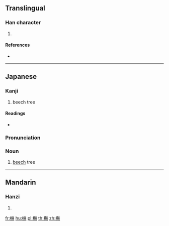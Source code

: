 ==Translingual==

===Han character===
{{Han char|rn=75|rad=木|as=12|sn=16|four=|canj=DOTF}}

# {{defn|Han|sort=木12}}

====References====
* {{Han ref|kx=0552.170|dkj=15513|dj=0941.060|hdz=21292.040|uh=6A45|ud=27205}}

----

==Japanese==

===Kanji===
{{ja-kanji|grade=uc|rs=木12}}

# beech tree

====Readings====
* {{ja-readings|on=[[ぼ]] (bo), [[も]] (mo)|kun=[[かた]] (kata), [[ぶな]] (buna)}}

{{ja-kanjitab|ぶな|yomi=k}}

===Pronunciation===
{{ja-pron|ぶな|yomi=k}}

===Noun===
{{ja-noun|ぶな|kata=ブナ}}

# [[beech]] tree

----

==Mandarin==

===Hanzi===
{{cmn-hanzi|pin=[[mó]] ([[mo2]])|wg=mo<sup>2</sup>}}

# {{defn|lang=cmn|sort=木12}}

[[fr:橅]]
[[hu:橅]]
[[pl:橅]]
[[th:橅]]
[[zh:橅]]